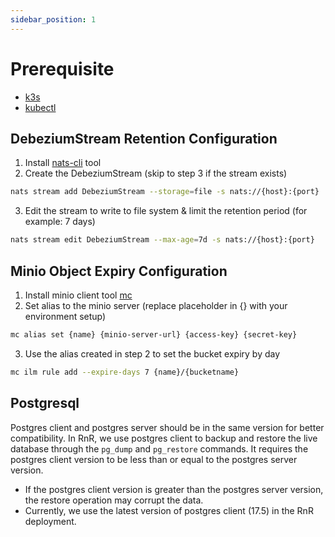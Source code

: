 ```yaml
---
sidebar_position: 1
---
```

# Prerequisite

- [k3s](https://docs.k3s.io/quick-start)
- [kubectl](https://kubernetes.io/docs/tasks/tools)

## DebeziumStream Retention Configuration

1. Install [nats-cli](https://docs.nats.io/using-nats/nats-tools/nats_cli) tool
2. Create the DebeziumStream (skip to step 3 if the stream exists)

```bash
nats stream add DebeziumStream --storage=file -s nats://{host}:{port}
```

3. Edit the stream to write to file system & limit the retention period (for example: 7 days)

```bash
nats stream edit DebeziumStream --max-age=7d -s nats://{host}:{port}
```

## Minio Object Expiry Configuration

1. Install minio client tool [mc](https://min.io/docs/minio/linux/reference/minio-mc.html)
2. Set alias to the minio server (replace placeholder in {} with your environment setup)

```bash
mc alias set {name} {minio-server-url} {access-key} {secret-key}
```

3. Use the alias created in step 2 to set the bucket expiry by day

```bash
mc ilm rule add --expire-days 7 {name}/{bucketname}
```


## Postgresql

Postgres client and postgres server should be in the same version for better compatibility.
In RnR, we use postgres client to backup and restore the live database through the `pg_dump` and `pg_restore` commands. It requires the postgres client version to be less than or equal to the postgres server version.
- If the postgres client version is greater than the postgres server version, the restore operation may corrupt the data.
- Currently, we use the latest version of postgres client (17.5) in the RnR deployment.